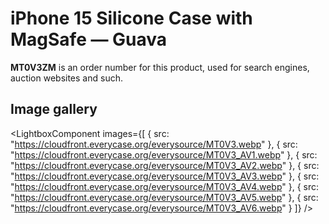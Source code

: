 
# iPhone 15 Silicone Case with MagSafe — Guava

<Callout type='info' emoji='👉🏻'>**MT0V3ZM** is an order number for this product, used for search engines, auction websites and such.</Callout>

## Image gallery

<LightboxComponent
    images={[
      {
        src: "https://cloudfront.everycase.org/everysource/MT0V3.webp"
      },
      {
        src: "https://cloudfront.everycase.org/everysource/MT0V3_AV1.webp"
      },
      {
        src: "https://cloudfront.everycase.org/everysource/MT0V3_AV2.webp"
      },
      {
        src: "https://cloudfront.everycase.org/everysource/MT0V3_AV3.webp"
      },
      {
        src: "https://cloudfront.everycase.org/everysource/MT0V3_AV4.webp"
      },
      {
        src: "https://cloudfront.everycase.org/everysource/MT0V3_AV5.webp"
      },
      {
        src: "https://cloudfront.everycase.org/everysource/MT0V3_AV6.webp"
      }
    ]}
  />

